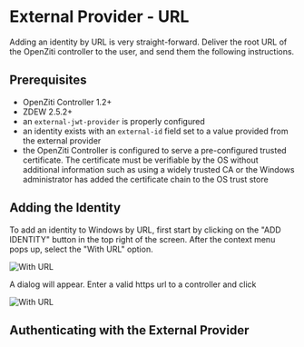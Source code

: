 
# External Provider - URL

<ExtAuthNew />

Adding an identity by URL is very straight-forward. Deliver the root URL of the OpenZiti controller to the user, and
send them the following instructions.

## Prerequisites
* OpenZiti Controller 1.2+
* ZDEW 2.5.2+
* an `external-jwt-provider` is properly configured
* an identity exists with an `external-id` field set to a value provided from the external provider
* the OpenZiti Controller is configured to serve a pre-configured trusted certificate. The certificate must be verifiable
  by the OS without additional information such as using a widely trusted CA or the Windows administrator has
  added the certificate chain to the OS trust store

## Adding the Identity

To add an identity to Windows by URL, first start by clicking on the "ADD IDENTITY" button in the top right of the screen.
After the context menu pops up, select the "With URL" option. 

![With URL](/img/ext-jwt-signer/windows-with-url.png)

A dialog will appear. Enter a valid https url to a controller and click

![With URL](/img/ext-jwt-signer/windows-with-url-dialog.png)

## Authenticating with the External Provider
<ExtJwtFlow/>